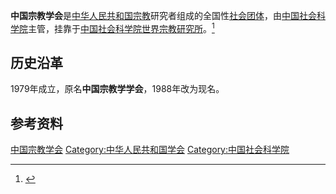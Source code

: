 '''中国宗教学会'''是[[中华人民共和国|中华人民共和国]][[宗教|宗教]]研究者组成的全国性[[社会团体|社会团体]]，由[[中国社会科学院|中国社会科学院]]主管，挂靠于[[中国社会科学院世界宗教研究所|中国社会科学院世界宗教研究所]]。<ref>{{Cite book|title=20世纪中国学术大典 • 宗教学|author=任继愈主编|publisher=福建教育出版社|year=2002|isbn=|location=福州|pages=}}</ref>

== 历史沿革 ==
1979年成立，原名'''中国宗教学学会'''，1988年改为现名。

== 参考资料 ==
{{reflist}}

{{中华人民共和国宗教}}

[[Category:中国宗教学会|]]
[[Category:中华人民共和国学会|Category:中华人民共和国学会]]
[[Category:中国社会科学院|Category:中国社会科学院]]
{{religion-stub}}